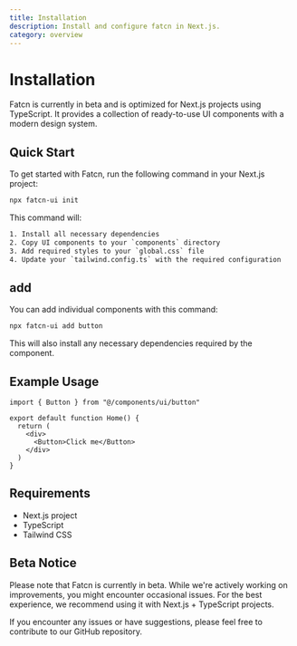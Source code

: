 ```yaml
---
title: Installation
description: Install and configure fatcn in Next.js.
category: overview
---
```


# Installation

Fatcn is currently in beta and is optimized for Next.js projects using TypeScript. It provides a collection of ready-to-use UI components with a modern design system.

## Quick Start

To get started with Fatcn, run the following command in your Next.js project:

```bash
npx fatcn-ui init
```

This command will:
```txt
1. Install all necessary dependencies
2. Copy UI components to your `components` directory
3. Add required styles to your `global.css` file
4. Update your `tailwind.config.ts` with the required configuration
```
## add

You can add individual components with this command:

```bash
npx fatcn-ui add button
```
This will also install any necessary dependencies required by the component. 
## Example Usage

```tsx
import { Button } from "@/components/ui/button"

export default function Home() {
  return (
    <div>
      <Button>Click me</Button>
    </div>
  )
}
```

## Requirements

- Next.js project
- TypeScript
- Tailwind CSS

## Beta Notice

Please note that Fatcn is currently in beta. While we're actively working on improvements, you might encounter occasional issues. For the best experience, we recommend using it with Next.js + TypeScript projects.

If you encounter any issues or have suggestions, please feel free to contribute to our GitHub repository.
